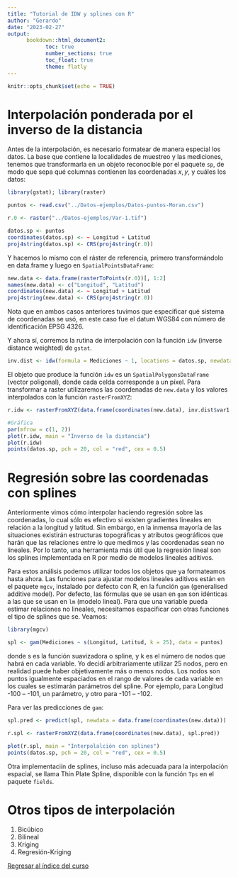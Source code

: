 ```yaml
---
title: "Tutorial de IDW y splines con R"
author: "Gerardo"
date: "2023-02-27"
output: 
      bookdown::html_document2:
            toc: true 
            number_sections: true
            toc_float: true
            theme: flatly
---
```

```r
knitr::opts_chunk$set(echo = TRUE)
```

# Interpolación ponderada por el inverso de la distancia

Antes de la interpolación, es necesario formatear de manera especial los datos. La base que contiene la localidades de muestreo y las mediciones, tenemos que transformarla en un objeto reconocible por el paquete `sp`, de modo que sepa qué columnas contienen las coordenadas $x,y$, y cuáles los datos:

```r
library(gstat); library(raster)

puntos <- read.csv("../Datos-ejemplos/Datos-puntos-Moran.csv")

r.0 <- raster("../Datos-ejemplos/Var-1.tif")

datos.sp <- puntos
coordinates(datos.sp) <- ~ Longitud + Latitud
proj4string(datos.sp) <- CRS(proj4string(r.0))
```

Y hacemos lo mismo con el ráster de referencia, primero transformándolo en data.frame y luego en `SpatialPointsDataFrame`:

```r
new.data <- data.frame(rasterToPoints(r.0))[, 1:2]
names(new.data) <- c("Longitud", "Latitud")
coordinates(new.data) <- ~ Longitud + Latitud
proj4string(new.data) <- CRS(proj4string(r.0))
```


Nota que en ambos casos anteriores tuvimos que especificar qué sistema de coordenadas se usó, en este caso fue el datum WGS84 con número de identificación EPSG 4326.

Y ahora sí, corremos la rutina de interpolación con la función `idw` (inverse distance weighted) de `gstat`.

```r
inv.dist <- idw(formula = Mediciones ~ 1, locations = datos.sp, newdata = new.data)
```

El objeto que produce la función `idw` es un `SpatialPolygonsDataFrame` (vector poligonal), donde cada celda corresponde a un píxel. Para transformar a raster utilizaremos las coordenadas de `new.data` y los valores interpolados con la función `rasterFromXYZ`:

```r
r.idw <- rasterFromXYZ(data.frame(coordinates(new.data), inv.dist$var1.pred))

#Gráfica
par(mfrow = c(1, 2))
plot(r.idw, main = "Inverso de la distancia")
plot(r.idw)
points(datos.sp, pch = 20, col = "red", cex = 0.5)
```

# Regresión sobre las coordenadas con splines

Anteriormente vimos cómo interpolar haciendo regresión sobre las coordenadas, lo cual sólo es efectivo si existen gradientes lineales en relación a la longitud y latitud. Sin embargo, en la inmensa mayoría de las situaciones existirán estructuras topográficas y atributos geográficos que harán que las relaciones entre lo que medimos y las coordenadas sean no lineales. Por lo tanto, una herramienta más útil que la regresión lineal son los splines implementada en R por medio de modelos lineales aditivos.

Para estos análisis podemos utilizar todos los objetos que ya formateamos hasta ahora. Las funciones para ajustar modelos lineales aditivos están en el paquete `mgcv`, instalado por defecto con R, en la función `gam` (generalised additive model). Por defecto, las fórmulas que se usan en `gam` son idénticas a las que se usan en `lm` (modelo lineal). Para que una variable pueda estimar relaciones no lineales, necesitamos espacificar con otras funciones el tipo de splines que se. Veamos:

```r
library(mgcv)

spl <- gam(Mediciones ~ s(Longitud, Latitud, k = 25), data = puntos)
```

donde s es la función suavizadora o spline, y k es el número de nodos que habrá en cada variable. Yo decidí arbitrariamente utilizar 25 nodos, pero en realidad puede haber objetivamente más o menos nodos. Los nodos son puntos igualmente espaciados en el rango de valores de cada variable en los cuales se estimarán parámetros del spline. Por ejemplo, para Longitud -100 – -101, un parámetro, y otro para -101 -- -102.

Para ver las predicciones de `gam`:

```r
spl.pred <- predict(spl, newdata = data.frame(coordinates(new.data)))

r.spl <- rasterFromXYZ(data.frame(coordinates(new.data), spl.pred))

plot(r.spl, main = "Interpolalción con splines")
points(datos.sp, pch = 20, col = "red", cex = 0.5)
```

Otra implementaciín de splines, incluso más adecuada para la interpolación espacial, se llama Thin Plate Spline, disponible con la función `Tps` en el paquete `fields`.

# Otros tipos de interpolación

1. Bicúbico
2. Bilineal
3. Kriging
4. Regresión-Kriging

[Regresar al índice del curso](../index.html)